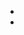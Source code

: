 
* <DisplayChapter chapter='chapter_05' pinpoint='00-20#list-length' text='List Length' />
* <DisplayChapter chapter='chapter_02' pinpoint='00-42#displaying-output-in-a-table' text='Markdown tables' />